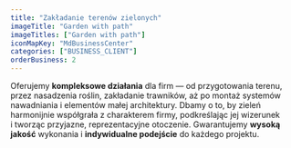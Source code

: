 ```yaml
---
title: "Zakładanie terenów zielonych"
imageTitle: "Garden with path"
imageTitles: ["Garden with path"]
iconMapKey: "MdBusinessCenter"
categories: ["BUSINESS_CLIENT"]
orderBusiness: 2
---
```


Oferujemy **kompleksowe działania** dla firm — od przygotowania terenu, przez nasadzenia roślin, zakładanie trawników, aż po montaż systemów nawadniania i&nbsp;elementów małej architektury. Dbamy o&nbsp;to, by zieleń harmonijnie współgrała z&nbsp;charakterem firmy, podkreślając jej wizerunek i&nbsp;tworząc przyjazne, reprezentacyjne otoczenie. Gwarantujemy **wysoką jakość** wykonania i&nbsp;**indywidualne podejście** do każdego projektu.
